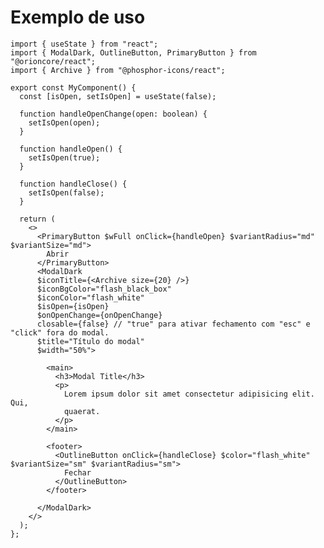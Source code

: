 
<Meta title="Dialog/Modal/Docs-ModalDark" />

# Exemplo de uso

```tsx
import { useState } from "react";
import { ModalDark, OutlineButton, PrimaryButton } from "@orioncore/react";
import { Archive } from "@phosphor-icons/react";

export const MyComponent() {
  const [isOpen, setIsOpen] = useState(false);

  function handleOpenChange(open: boolean) {
    setIsOpen(open);
  }

  function handleOpen() {
    setIsOpen(true);
  }

  function handleClose() {
    setIsOpen(false);
  }

  return (
    <>
      <PrimaryButton $wFull onClick={handleOpen} $variantRadius="md" $variantSize="md">
        Abrir
      </PrimaryButton>
      <ModalDark 
      $iconTitle={<Archive size={20} />}
      $iconBgColor="flash_black_box"
      $iconColor="flash_white"
      $isOpen={isOpen}
      $onOpenChange={onOpenChange}
      closable={false} // "true" para ativar fechamento com "esc" e "click" fora do modal.
      $title="Título do modal"
      $width="50%">

        <main>
          <h3>Modal Title</h3>
          <p>
            Lorem ipsum dolor sit amet consectetur adipisicing elit. Qui,
            quaerat.
          </p>
        </main>

        <footer>
          <OutlineButton onClick={handleClose} $color="flash_white" $variantSize="sm" $variantRadius="sm">
            Fechar
          </OutlineButton>
        </footer>

      </ModalDark>
    </>
  );
};
```

